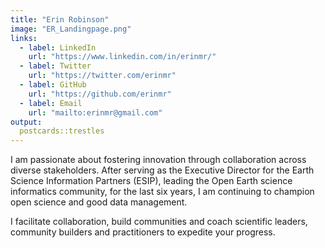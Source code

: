 ```yaml
---
title: "Erin Robinson"
image: "ER_Landingpage.png"
links:
  - label: LinkedIn
    url: "https://www.linkedin.com/in/erinmr/"
  - label: Twitter
    url: "https://twitter.com/erinmr"
  - label: GitHub
    url: "https://github.com/erinmr"
  - label: Email
    url: "mailto:erinmr@gmail.com"
output:
  postcards::trestles
---
```

 
I am passionate about fostering innovation through collaboration across diverse stakeholders. After serving as the Executive Director for the Earth Science Information Partners (ESIP), leading the Open Earth science informatics community, for the last six years, I am continuing to champion open science and good data management. 


I facilitate collaboration, build communities and coach scientific leaders, community builders and practitioners to expedite your progress.
